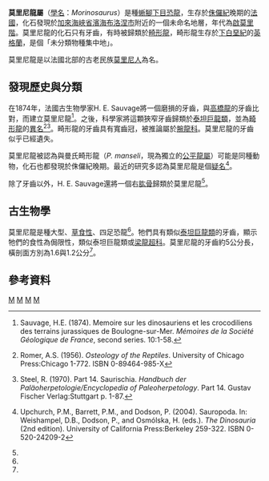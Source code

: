 {{Automatic Taxobox
| taxon = Morinosaurus
| fossil_range = [[侏羅紀|侏羅紀]]晚期{{fossil_range|啟莫里階}}
| image = 
| image_caption = 
| authority = [[H._E._Sauvage|H. E. Sauvage]], 1874
| type_species = '''模式种莫里尼龍<br>''Morinosaurus typus'''''
| type_species_authority = H. E. Sauvage, 1874 
}}

'''莫里尼龍屬'''（[[學名|學名]]：''Morinosaurus''）是種[[蜥腳下目|蜥腳下目]][[恐龍|恐龍]]，生存於[[侏儸紀|侏儸紀]]晚期的[[法國|法國]]，化石發現於[[加來海峽省|加來海峽省]][[濱海布洛涅市|濱海布洛涅市]]附近的一個未命名地層，年代為[[啟莫里階|啟莫里階]]。莫里尼龍的化石只有牙齒，有時被歸類於[[畸形龍|畸形龍]]，畸形龍生存於[[白堊紀|下白堊紀]]的[[英格蘭|英格蘭]]，是個「未分類物種集中地」。

莫里尼龍是以法國北部的古老民族[[莫里尼人|莫里尼人]]為名。

==發現歷史與分類==
在1874年，法國古生物學家H. E. Sauvage將一個磨損的牙齒，與[[高橋龍|高橋龍]]的牙齒比對，而建立莫里尼龍<ref name=HS74>{{fr}}Sauvage, H.E. (1874). Memoire sur les dinosauriens et les crocodiliens des terrains jurassiques de Boulogne-sur-Mer. ''Mémoires de la Société Géologique de France'', second series. 10:1-58.</ref>。之後，科學家將這顆狹窄牙齒歸類於[[泰坦巨龍類|泰坦巨龍類]]，並為[[畸形龍|畸形龍]]的[[異名|異名]]<ref name=ASR56>{{en}}Romer, A.S. (1956). ''Osteology of the Reptiles''. University of Chicago Press:Chicago 1-772. ISBN 0-89464-985-X</ref><ref name=RS70>Steel, R. (1970). Part 14. Saurischia. ''Handbuch der Paläoherpetologie/Encyclopedia of Paleoherpetology''. Part 14. Gustav Fischer Verlag:Stuttgart p. 1-87.</ref>。畸形龍的牙齒具有寬齒冠，被推論屬於[[腕龍科|腕龍科]]。莫里尼龍的牙齒似乎已經遺失。

莫里尼龍被認為與曼氏畸形龍（''P. manseli''，現為獨立的[[公平龍屬|公平龍屬]]）可能是同種動物，化石也都發現於侏儸紀晚期。最近的研究多認為莫里尼龍是個[[疑名|疑名]]<ref name=UBD04>{{en}}Upchurch, P.M., Barrett, P.M., and Dodson, P. (2004). Sauropoda. In: Weishampel, D.B., Dodson, P., and Osmólska, H. (eds.). ''The Dinosauria'' (2nd edition). University of California Press:Berkeley 259-322. ISBN 0-520-24209-2</ref>。

除了牙齒以外，H. E. Sauvage還將一個右[[肱骨|肱骨]]歸類於莫里尼龍<ref name=HS74/>。

==古生物學==
莫里尼龍是種大型、[[草食性|草食性]]、四足恐龍<ref name=UBD04/>。牠們具有類似[[泰坦巨龍類|泰坦巨龍類]]的牙齒，顯示牠們的食性為侷限性，類似泰坦巨龍類或[[梁龍超科|梁龍超科]]。莫里尼龍的牙齒約5公分長，橫剖面方別為1.6與1.2公分<ref name=HS74/>。

==參考資料==
{{reflist}}
{{蜥腳形亞目|B.}}
{{Taxonbar}}
[[Category:蜥腳下目|M]]
[[Category:侏羅紀恐龍|M]]
[[Category:歐洲恐龍|M]]
[[Category:可疑的恐龍|M]]